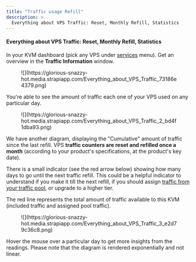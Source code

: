 ```yaml
---
title: "Traffic usage Refill"
description: >
  Everything about VPS Traffic: Reset, Monthly Refill, Statistics
---
```


#### Everything about VPS Traffic: Reset, Monthly Refill, Statistics

In your KVM dashboard (pick any VPS under [services](https://manage.edis.at/whmcs/clientarea.php?action=services) menu). Get an overview in the **Traffic Information** window.

<figure>![](https://glorious-snazzy-hot.media.strapiapp.com/Everything_about_VPS_Traffic_73186e4379.png)</figure>

You're able to see the amount of traffic each one of your VPS used on any particular day.

<figure>![](https://glorious-snazzy-hot.media.strapiapp.com/Everything_about_VPS_Traffic_2_bd4f1dba93.png)</figure>

We have another diagram, displaying the "Cumulative" amount of traffic since the last refill. VPS **traffic counters are reset and refilled once a month** (according to your product's specifications, at the product's key date).

There is a small indicator (see the red arrow below) showing how many days to go until the next traffic refill. This could be a helpful indicator to understand if you make it till the next refill, if you should assign [traffic from your traffic pool](/l/en/article/u59txgvopk-edis-traffic-pooling-manual-automated-hydration), or upgrade to a higher tier.

The red line represents the total amount of traffic available to this KVM (included traffic and assigned pool traffic).

<figure>![](https://glorious-snazzy-hot.media.strapiapp.com/Everything_about_VPS_Traffic_3_e2d79c36c8.png)</figure>

<div class="note-callout">Hover the mouse over a particular day to get more insights from the readings. Please note that the diagram is rendered exponentially and not linear.</div>